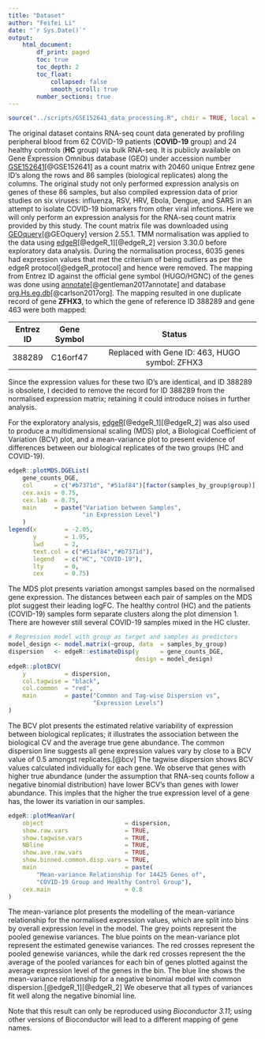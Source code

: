 ```yaml
---
title: "Dataset"
author: "Feifei Li"
date: "`r Sys.Date()`"
output:
    html_document:
        df_print: paged
        toc: true
        toc_depth: 2
        toc_float:
            collapsed: false
            smooth_scroll: true
        number_sections: true
---
```


```r
source("../scripts/GSE152641_data_processing.R", chdir = TRUE, local = knitr::knit_global())
```

The original dataset contains RNA-seq count data generated by profiling  peripheral blood from 62 COVID-19 patients (**COVID-19** group) and 24 healthy controls (**HC** group) via bulk RNA-seq. It is publicly available on Gene Expression Omnibus database (GEO) under accession number  [GSE152641](https://www.ncbi.nlm.nih.gov/geo/query/acc.cgi?acc=GSE152641)[@GSE152641] as a count matrix with 20460 unique Entrez gene ID's along the rows and 86 samples (biological replicates) along the columns.
The original study not only performed expression analysis on genes of these 86 samples, but also compiled expression data of prior studies on six viruses: influenza, RSV, HRV, Ebola, Dengue, and SARS in an attempt to isolate COVID-19 biomarkers from other viral infections. Here we will only perform an expression analysis for the RNA-seq count matrix provided by this study.
The count matrix file was downloaded using [GEOquery](https://bioconductor.org/packages/release/bioc/html/GEOquery.html)[@GEOquery] version 2.55.1.
TMM normalisation was applied to the data using [edgeR](https://bioconductor.org/packages/release/bioc/html/edgeR.html)[@edgeR_1][@edgeR_2] version 3.30.0 before exploratory data analysis. During the normalisation process, 6035 genes had expression values that met the criterium of being outliers as per the edgeR protocol[@edgeR_protocol] and hence were removed.
The mapping from Entrez ID against the official gene symbol (HUGO/HGNC) of the genes was done using [annotate](https://bioconductor.org/packages/release/bioc/html/annotate.html)[@gentleman2017annotate] and database [org.Hs.eg.db](https://bioconductor.org/packages/release/data/annotation/html/org.Hs.eg.db.html)[@carlson2017org]. The mapping resulted in one duplicate record of gene **ZFHX3**, to which the gene of reference ID 388289 and gene 463 were both mapped:

| Entrez ID | Gene Symbol |                     Status                     |
|:---------:|:-----------:|:----------------------------------------------:|
|   388289  |   C16orf47  | Replaced with Gene ID: 463, HUGO symbol: ZFHX3 |

Since the expression values for these two ID's are identical, and ID 388289 is obsolete, I decided to remove the record for ID 388289 from the normalised expression matrix; retaining it could introduce noises in further analysis.

For the exploratory analysis, [edgeR](https://bioconductor.org/packages/release/bioc/html/edgeR.html)[@edgeR_1][@edgeR_2] was also used to produce a multidimensional scaling (MDS) plot, a Biological Coefficient of Variation (BCV) plot, and a mean-variance plot to present evidence of differences between our biological replicates of the two groups (HC and COVID-19).

```r
edgeR::plotMDS.DGEList(
    gene_counts_DGE,
    col      = c("#b7371d", "#51af84")[factor(samples_by_group$group)],
    cex.axis = 0.75,
    cex.lab  = 0.75,
    main     = paste("Variation between Samples",
                     "in Expression Level")
    )
legend(x        = -2.05,
       y        = 1.95,
       lwd      = 2,
       text.col = c("#51af84","#b7371d"),
       legend   = c("HC", "COVID-19"),
       lty      = 0,
       cex      = 0.75)
```


The MDS plot presents variation amongst samples based on the normalised gene expression. The distances between each pair of samples on the MDS plot suggest their leading logFC. The healthy control (HC) and the patients (COVID-19) samples form separate clusters along the plot dimension 1. There are however still several COVID-19 samples mixed in the HC cluster.



```r
# Regression model with group as target and samples as predictors
model_design <- model.matrix(~group, data  = samples_by_group)
dispersion   <- edgeR::estimateDisp(y      = gene_counts_DGE,
                                    design = model_design)
edgeR::plotBCV(
    y           = dispersion,
    col.tagwise = "black",
    col.common  = "red",
    main        = paste("Common and Tag-wise Dispersion vs",
                        "Expression Levels")
)
```



The BCV plot presents the estimated relative variability of expression between biological replicates; it illustrates the association between the biological CV and the average true gene abundance. The common dispersion line suggests all gene expression values vary by close to a BCV value of 0.5 amongst replicates.[@bcv]
The tagwise dispersion shows BCV values calculated individually for each gene. We observe that genes with higher true abundance (under the assumption that RNA-seq counts follow a negative binomial distribution) have lower BCV's than genes with lower abundance. This imples that the higher the true expression level of a gene has, the lower its variation in our samples.


```r
edgeR::plotMeanVar(
    object                       = dispersion,
    show.raw.vars                = TRUE,
    show.tagwise.vars            = TRUE,
    NBline                       = TRUE,
    show.ave.raw.vars            = TRUE,
    show.binned.common.disp.vars = TRUE,
    main                         = paste(
        "Mean-variance Relationship for 14425 Genes of",
        "COVID-19 Group and Healthy Control Group"),
    cex.main                     = 0.8
)
```


The mean-variance plot presents the modelling of the mean-variance relationship for the normalised expression values, which are split into bins by overall expression level in the model. The grey points represent the pooled genewise variances. The blue points on the mean-variance plot represent the estimated genewise variances. The red crosses represent the pooled genewise variances, while the dark red crosses represent the the average of the pooled variances for each bin of genes plotted against the average expression level of the genes in the bin. The blue line shows the mean-variance relationship for a negative binomial model with common dispersion.[@edgeR_1][@edgeR_2] We obeserve that all types of variances fit well along the negative binomial line.


Note that this result can only be reproduced using *Bioconductor 3.11*; using other versions of Bioconductor will lead to a different mapping of gene names.
